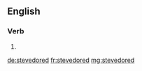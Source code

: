 ==English==

===Verb===
{{head|en}}

# {{en-past of|stevedore}}

[[de:stevedored]]
[[fr:stevedored]]
[[mg:stevedored]]
